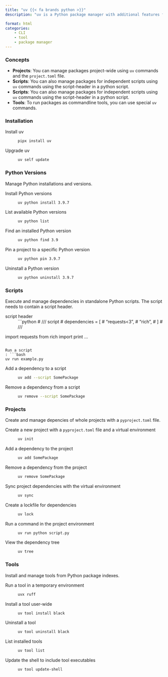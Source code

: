 ```yaml
---
title: "uv {{< fa brands python >}}"
description: "uv is a Python package manager with additional features for managing Python versions, scripts, projects, and tools."

format: html
categories:
    - CLI
    - tool
    - package manager
---
```


### Concepts

- **Projects**: You can manage packages project-wide using `uv` commands and the `project.toml` file.
- **Scripts**: You can also manage packages for independent scripts using `uv` commands using the script-header in a python script.
- **Scripts**: You can also manage packages for independent scripts using `uv` commands using the script-header in a python script. 
- **Tools**: To run packages as commandline tools, you can use special `uv` commands.

### Installation

Install uv
: ```bash
pipx install uv
```

Upgrade uv
: ```bash
uv self update
```

### Python Versions

Manage Python installations and versions.

Install Python versions
: ```bash
uv python install 3.9.7
```

List available Python versions
: ```bash
uv python list
```

Find an installed Python version
: ```bash
uv python find 3.9
```

Pin a project to a specific Python version
: ```bash
uv python pin 3.9.7
```

Uninstall a Python version
: ```bash
uv python uninstall 3.9.7
```

### Scripts

Execute and manage dependencies in standalone Python scripts. The script needs to contain a script header.

script header
: ```python
# /// script
# dependencies = [
#   "requests<3",
#   "rich",
# ]
# ///

import requests
from rich import print
...
```

Run a script
: ```bash
uv run example.py
```

Add a dependency to a script
: ```bash
uv add --script SomePackage
```

Remove a dependency from a script
: ```bash
uv remove --script SomePackage
```

### Projects

Create and manage depencies of whole projects with a `pyproject.toml` file.

Create a new project with a `pyproject.toml` file and a virtual environment
: ```bash
uv init
```

Add a dependency to the project
: ```bash
uv add SomePackage
```

Remove a dependency from the project
: ```bash
uv remove SomePackage
```

Sync project dependencies with the virtual environment
: ```bash
uv sync
```

Create a lockfile for dependencies
: ```bash
uv lock
```

Run a command in the project environment
: ```bash
uv run python script.py
```

View the dependency tree
: ```bash
uv tree
```

### Tools

Install and manage tools from Python package indexes.

Run a tool in a temporary environment
: ```bash
uvx ruff
```

Install a tool user-wide
: ```bash
uv tool install black
```

Uninstall a tool
: ```bash
uv tool uninstall black
```

List installed tools
: ```bash
uv tool list
```

Update the shell to include tool executables
: ```bash
uv tool update-shell
```

